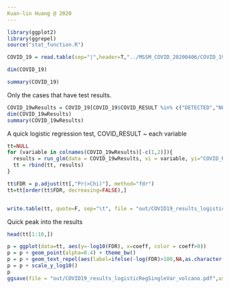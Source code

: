 ```yaml
---
Kuan-lin Huang @ 2020
---
```


```r
library(ggplot2)
library(ggrepel)
source("stat_function.R")

COVID_19 = read.table(sep="|",header=T,"../MSSM_COVID_20200406/COVID_19_De-identified-20200406.txt", quote="")

dim(COVID_19)
```

```r
summary(COVID_19)
```

Only the cases that have test results.
```r
COVID_19wResults = COVID_19[COVID_19$COVID_RESULT %in% c("DETECTED","NOT DETECTED"),]
dim(COVID_19wResults)
summary(COVID_19wResults)
```

A quick logistic regression test, COVID_RESULT ~ each variable
```r
tt=NULL
for (variable in colnames(COVID_19wResults)[-c(1,2)]){
  results = run_glm(data = COVID_19wResults, xi = variable, yi="COVID_RESULT", ytype = "Binary")
  tt = rbind(tt, results)
}

tt$FDR = p.adjust(tt[,"Pr(>Chi)"], method="fdr") 
tt=tt[order(tt$FDR, decreasing=FALSE),]


write.table(tt, quote=F, sep="\t", file = "out/COVID19_results_logisticRegSingleVar.tsv", row.names = F)
```

Quick peak into the results
```r
head(tt[1:10,])

p = ggplot(data=tt, aes(y=-log10(FDR), x=coeff, color = coeff>0))
p = p + geom_point(alpha=0.4) + theme_bw()
p = p + geom_text_repel(aes(label=ifelse(-log(FDR)>100,NA,as.character(xi))),size=2)
p = p + scale_y_log10()
p
ggsave(file = "out/COVID19_results_logisticRegSingleVar_volcano.pdf",useDingbat=F)
```